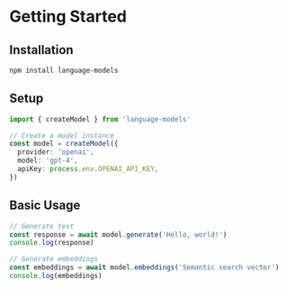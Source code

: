 # Getting Started

## Installation

```bash
npm install language-models
```

## Setup

```typescript
import { createModel } from 'language-models'

// Create a model instance
const model = createModel({
  provider: 'openai',
  model: 'gpt-4',
  apiKey: process.env.OPENAI_API_KEY,
})
```

## Basic Usage

```typescript
// Generate text
const response = await model.generate('Hello, world!')
console.log(response)

// Generate embeddings
const embeddings = await model.embeddings('Semantic search vector')
console.log(embeddings)
```
